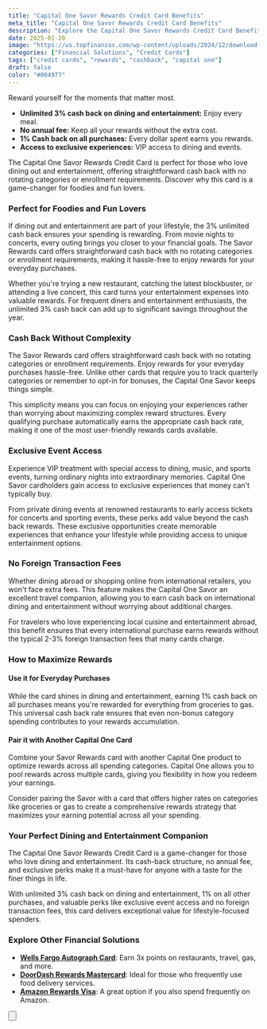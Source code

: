 ```yaml
---
title: "Capital One Savor Rewards Credit Card Benefits"
meta_title: "Capital One Savor Rewards Credit Card Benefits"
description: "Explore the Capital One Savor Rewards Credit Card Benefits, offering unlimited 3% cash back on dining, entertainment, and more."
date: 2025-01-20
image: "https://us.topfinanzas.com/wp-content/uploads/2024/12/download-14-1.webp"
categories: ["Financial Solutions", "Credit Cards"]
tags: ["credit cards", "rewards", "cashback", "capital one"]
draft: false
color: "#004977"
---
```



Reward yourself for the moments that matter most.

- **Unlimited 3% cash back on dining and entertainment:** Enjoy every meal.
- **No annual fee:** Keep all your rewards without the extra cost.
- **1% Cash back on all purchases:** Every dollar spent earns you rewards.
- **Access to exclusive experiences:** VIP access to dining and events.



The Capital One Savor Rewards Credit Card is perfect for those who love dining out and entertainment, offering straightforward cash back with no rotating categories or enrollment requirements. Discover why this card is a game-changer for foodies and fun lovers.

### Perfect for Foodies and Fun Lovers

If dining out and entertainment are part of your lifestyle, the 3% unlimited cash back ensures your spending is rewarding. From movie nights to concerts, every outing brings you closer to your financial goals. The Savor Rewards card offers straightforward cash back with no rotating categories or enrollment requirements, making it hassle-free to enjoy rewards for your everyday purchases.

Whether you're trying a new restaurant, catching the latest blockbuster, or attending a live concert, this card turns your entertainment expenses into valuable rewards. For frequent diners and entertainment enthusiasts, the unlimited 3% cash back can add up to significant savings throughout the year.

### Cash Back Without Complexity

The Savor Rewards card offers straightforward cash back with no rotating categories or enrollment requirements. Enjoy rewards for your everyday purchases hassle-free. Unlike other cards that require you to track quarterly categories or remember to opt-in for bonuses, the Capital One Savor keeps things simple.

This simplicity means you can focus on enjoying your experiences rather than worrying about maximizing complex reward structures. Every qualifying purchase automatically earns the appropriate cash back rate, making it one of the most user-friendly rewards cards available.

### Exclusive Event Access

Experience VIP treatment with special access to dining, music, and sports events, turning ordinary nights into extraordinary memories. Capital One Savor cardholders gain access to exclusive experiences that money can't typically buy.

From private dining events at renowned restaurants to early access tickets for concerts and sporting events, these perks add value beyond the cash back rewards. These exclusive opportunities create memorable experiences that enhance your lifestyle while providing access to unique entertainment options.

### No Foreign Transaction Fees

Whether dining abroad or shopping online from international retailers, you won't face extra fees. This feature makes the Capital One Savor an excellent travel companion, allowing you to earn cash back on international dining and entertainment without worrying about additional charges.

For travelers who love experiencing local cuisine and entertainment abroad, this benefit ensures that every international purchase earns rewards without the typical 2-3% foreign transaction fees that many cards charge.

### How to Maximize Rewards

#### Use it for Everyday Purchases

While the card shines in dining and entertainment, earning 1% cash back on all purchases means you're rewarded for everything from groceries to gas. This universal cash back rate ensures that even non-bonus category spending contributes to your rewards accumulation.

#### Pair it with Another Capital One Card

Combine your Savor Rewards card with another Capital One product to optimize rewards across all spending categories. Capital One allows you to pool rewards across multiple cards, giving you flexibility in how you redeem your earnings.

Consider pairing the Savor with a card that offers higher rates on categories like groceries or gas to create a comprehensive rewards strategy that maximizes your earning potential across all your spending.

### Your Perfect Dining and Entertainment Companion

The Capital One Savor Rewards Credit Card is a game-changer for those who love dining and entertainment. Its cash-back structure, no annual fee, and exclusive perks make it a must-have for anyone with a taste for the finer things in life.

With unlimited 3% cash back on dining and entertainment, 1% on all other purchases, and valuable perks like exclusive event access and no foreign transaction fees, this card delivers exceptional value for lifestyle-focused spenders.



<AdZone id="us_budgetbeepro_4" />

### Explore Other Financial Solutions

- [**Wells Fargo Autograph Card**](/financial-solutions/wells-fargo-autograph-card-benefits): Earn 3x points on restaurants, travel, gas, and more.
- [**DoorDash Rewards Mastercard**](/financial-solutions/doordash-rewards-mastercard-benefits): Ideal for those who frequently use food delivery services.
- [**Amazon Rewards Visa**](/financial-solutions/amazon-rewards-visa-credit-card-benefits): A great option if you also spend frequently on Amazon.

<Button
  label="See Requirements"
  link="/financial-solutions/capital-one-savor-rewards-credit-card-requirements"
/>
